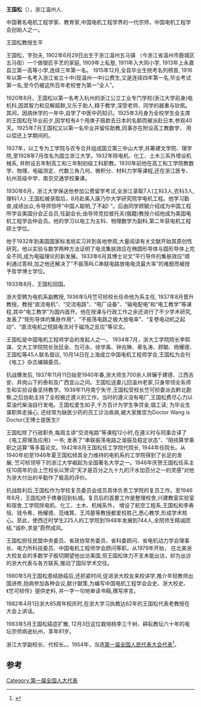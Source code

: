 '''王国松'''（{{bd|1903年||1983年}}），浙江温州人.

中国著名电机工程学家、教育家,中国电机工程学界的一代宗师，中国电机工程学会创始人之一。


王国松教授生平

王国松，字劲夫, 1902年6月29日出生于浙江温州五马镇 （今浙江省温州市鹿城区五马街）一个做银匠手艺的家庭, 1909年上私塾, 1911年入大同小学, 1913年上永嘉县立第一高等小学,连续三年第一名。 1915年12月,全县毕业生统考名列榜首, 1916年以第一名考入浙江省立十中(现温州一中)公费生,又是连续四年第一名,毕业考试第一名,至今仍被这所百年老校誉为第一“全人”。

1920年8月，王国松以第一名考入杭州的浙江公立工业专门学校(浙江大学前身)电机科,因其智力和见解超群,又乐于助人,精于教学,深受老师、同学的器重与钦佩。其间，因病休学的一年中,自学了中医中药知识。1925年3月身为全校学生会主席的王国松在毕业前夕,因学校有4个用庚子赔款去日本的名额而被派赴日本,参观40天。1925年7月王国松又以第一名毕业并留任助教,同事亦在附设高工教数学， 用以偿还上学期间的。

1927年，以工专为工学院与农专合并组成国立第三中山大学,并筹建文学院、理学院,至1928年7月改名为国立浙江大学。1932年除电机、化工、土木三系外增设机械系, 并附设五年制高工和三年制初级工科职教。1930年前他在高工和工学院教数学、物理、电磁测定、代数三角几何、微积分、材料力学等课程,还在浙江医专、杭州高级中学、南京交通学校兼课。

1930年6月，浙江大学保送他参加公费留学考试,全浙江录取7人(工科3人,农科3人,理科1人) ,王国松被录取后，8月赴美入康乃尔大学研究院学电机工程。他学习勤奋,成绩出众,令导师惊呼“中国人聪明,了不起! ”。后由同学顾毓介绍成为中国工程所学会美国分会正会员,任副会长;由导师克拉彼托夫(俄籍)教授介绍他成为美国电机工程学会仲会员。他的学习以电工为主科、物理数学为副科,第二年获电机工程硕士学位。

他于1932年到美国国家标准局实习并到各地参观,大量阅读有关文献开始其原创性研究。他以实验与数学两种方法证明了电流集肤效应在椭圆形导体与圆形导体上完全不同,成为电磁理论的新发展。1933年6月其博士论文“平行导件的集肤效应”顺利通过答辩,加之他还解决了“不振荡RLC串联电路放电电流最大率”的难题而被授予哲学博士学位。


1933年8月，王国松回国。

浙大受聘为电机系副教授, 1936年5月竺可桢校长任命他为系主任, 1937年8月晋升教授。教授“直流电机”、“交流电路”、“电厂设备”、“输电配电”和“电工教学”等课程,其中“电工教学”为国内首开。他在授课与行政工作之余还进行了不少学术研究,发表了“矩形导体的集肤作用”、“不振荡电路之极大放电率”、“复卷电动机之起动”、“直流电机之短路电流对于磁场之反应”等论文。

王国松是中国电机工程师学会的发起人之一。 1934年7月，浙大工学院院长李熙谋、交大工学院院长张廷金、包可永、徐学禹、钟兆琳、章名涛、顾毓、杨耀德、王国松等45人联名倡议, 10月14日在上海成立中国电机工程师学会,王国松为会刊《电工》杂志编辑委员。

抗战爆发后, 1937年11月11日始至1940年春,浙大师生700余人转辗于建德、江西吉安、井岗山下的泰和及广西宜山之间。王国松送妻儿回温州老家,只身带领全系师生和实验设备坚持教学。1939年11月南宁失守,王国松受校长竺可桢委派去黔北勘察,之后协助主持了全校搬迁遵义的工作。当时的遵义没有电厂,王国松费尽心力以菜油代柴油自行发电。王国松爱生如子,千方百计为学生争贷金,倡工读; 为毕业生谋职奔走操心; 还经常为缺医少药的员工诊治疾病,被大家推崇为Doctor Wang is Doctor(王博士是医生)!

王国松除了行政职务,每周主讲“交流电路”等课程12小时,在遵义时与同事合译了《电工原理及应用》一书; 发表了“串联振荡电路之谐振及稳定状态”、“阻挠算学乘职之运算”等多篇论文。1942年8月王国松任工学院代院长, 1944年任院长。从1940年初至1946年夏王国松倾其全力维持的电机系的工学院得到了长足的发展; 竺可桢领导下的浙江大学崛起为全国著名大学之一。1946年庆贺王国松任系主任10周年的会上竺校长以贺词“天才是百分之九十九的汗水加百分之一的灵感”对他为浙大付出的辛勤作了极高的评价。

抗战胜利后,王国松作为学校复员委员会成员具体负责工学院的复员工作。至1946年8月，王国松终于携眷回到杭城。复员后的首要工作是整理校舍,兴建教室实验室和宿舍,工学院除电机、化工、土木、机械系外， 增设了航空工程系,王国松和李寿恒、钱令希、杨耀德、范绪箕、王鸿基等教授都爱校胜己,悉心教学,形成学术核心。至此，使西迁时学生225人的工学院到1948年发展到744人,全院师生精诚团结,“诚朴,求是”蔚然成风。

王国松担任民盟中央委员、省政协常务委员、省科委顾问、省电机动力学会理事长、电力所科技委员、中国电机工程师学会顾问等职。从1979年开始， 在北美浙大校友会的多数学子殷切期望他出访美国,但王国松体力不支未能出访，却为出访的浙大代表与各方联系,推动了国际学术交往。

1980年5月王国松患结肠癌后,还抓紧时间,促进浙大校友来校讲学,推介年轻教师出国进修,抱病参加各种会议,献计献策,为编写中国电机工程学会会史、浙大校史、《竺可桢传》提供史料, 并一字一句地审读书稿,撰写序言。

1982年4月1日浙大85周年校庆时,在浙大学习执教达62年的王国松代表老教授在大会上讲话。

1983年5月王国松癌症扩散, 12月3日这位栽培桃李三千树、耕耘教坛六十年的电坛宗师病逝杭州，享年81岁。





浙江大学副校长、代校长。。1954年，当选[[第一届全国人民代表大会代表名单|第一届全国人民代表大会代表]]<ref>{{cite book|author=全国人民代表大会常务委员会办公厅|title=中华人民共和国第一届全国人民代表大会代表名单|year=1955年|publisher=全国人民代表大会常务委员会办公厅|url=http://book.ucdrs.superlib.net/views/specific/2929/bookDetail.jsp?dxNumber=000005772167&d=546843D0AE2464CD1C95896344A85614&fenlei=04070402|access-date=2015-01-25|archive-date=2019-01-24|archive-url=https://web.archive.org/web/20190124105450/http://book.ucdrs.superlib.net/views/specific/2929/bookDetail.jsp?dxNumber=000005772167&d=546843D0AE2464CD1C95896344A85614&fenlei=04070402|dead-url=no}}</ref>。

==参考==
{{reflist}}

[[Category:第一届全国人大代表|Category:第一届全国人大代表]]